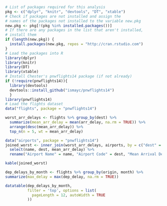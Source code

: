 
```r
# List of packages required for this analysis
pkg <- c("dplyr", "knitr", "devtools", "DT", "xtable")
# Check if packages are not installed and assign the
# names of the packages not installed to the variable new.pkg
new.pkg <- pkg[!(pkg %in% installed.packages())]
# If there are any packages in the list that aren't installed,
# install them
if (length(new.pkg)) {
  install.packages(new.pkg, repos = "http://cran.rstudio.com")
}
# Load the packages into R
library(dplyr)
library(knitr)
library(DT)
library(xtable)
# Install Chester's pnwflights14 package (if not already)
if (!require(pnwflights14)){
  library(devtools)
  devtools::install_github("ismayc/pnwflights14")
  }
library(pnwflights14)
# Load the flights dataset
data("flights", package = "pnwflights14")
```



```r
worst_arr_delays <- flights %>% group_by(dest) %>%
  summarize(mean_arr_delay = mean(arr_delay, na.rm = TRUE)) %>%
  arrange(desc(mean_arr_delay)) %>%
  top_n(n = 5, wt = mean_arr_delay)
```



```r
data("airports", package = "pnwflights14")
joined_worst <- inner_join(worst_arr_delays, airports, by = c("dest" = "faa")) %>%
  select(name, dest, mean_arr_delay) %>%
  rename("Airport Name" = name, "Airport Code" = dest, "Mean Arrival Delay" = mean_arr_delay)
```



```r
kable(joined_worst)
```



```r
dep_delays_by_month <- flights %>% group_by(origin, month) %>%
summarize(max_delay = max(dep_delay, na.rm = TRUE))
```



```r
datatable(dep_delays_by_month,
          filter = 'top', options = list(
            pageLength = 12, autoWidth = TRUE
          ))
```


